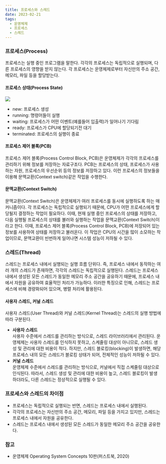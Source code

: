 ```yaml
---
title: 프로세스와 스레드
date: 2023-02-21
tags:
  - 운영체제
  - 프로세스
  - 스레드
---
```


### 프로세스(Process)

프로세스는 실행 중인 프로그램을 말한다. 각각의 프로세스는 독립적으로 실행되며, 다른 프로세스의 영향을 받지 않는다. 각 프로세스는 운영체제로부터 자신만의 주소 공간, 메모리, 파일 등을 할당받는다.

#### 프로세스 상태(Process State)

![](processState.png)

- new: 프로세스 생성
- running: 명령어들이 실행
- waiting: 프로세스가 어떤 이벤트(예를들어 입출력)가 일어나기 기다림
- ready: 프로세스가 CPU에 할당되기전 대기
- terminated: 프로세스의 실행이 종료

#### 프로세스 제어 블록(PCB)

프로세스 제어 블록(Process Control Block, PCB)은 운영체제가 각각의 프로세스를 관리하기 위해 정보를 저장하는 자료구조다. PCB는 프로세스의 상태, 프로세스가 사용하는 자원, 프로세스의 우선순위 등의 정보를 저장하고 있다. 이런 프로세스의 정보들을 이용해 문맥교환(Context switch)같은 작업을 수행한다.

#### 문맥교환(Context Switch)

문맥교환(Context Switch)은 운영체제가 여러 프로세스를 동시에 실행하도록 하는 매커니즘이다. 각 프로세스는 독립적으로 실행되기 때문에, CPU가 어떤 프로세스에게 할당될지 결정하는 작업이 필요하다. 이때, 현재 실행 중인 프로세스의 상태를 저장하고, 다음 실행될 프로세스의 상태를 불러와 실행하는 작업을 문맥교환(Context Switch)이라고 한다. 이때, 프로세스 제어 블록(Process Control Block, PCB)에 저장되어 있는 정보를 사용하여 상태를 저장하고 불러온다. 이 작업은 CPU의 시간을 많이 소모하는 작업이므로, 문맥교환이 빈번하게 일어나면 시스템 성능이 저하될 수 있다.

### 스레드(Thread)

스레드는 프로세스 내에서 실행되는 실행 흐름 단위다. 즉, 프로세스 내에서 동작하는 여러 개의 스레드가 존재하면, 각각의 스레드는 독립적으로 실행된다. 스레드는 프로세스 내에서 생성된 모든 스레드가 동일한 메모리 주소 공간을 공유하기 때문에, 프로세스 내에서 자원을 공유하여 효율적인 처리가 가능하다. 이러한 특징으로 인해, 스레드는 프로세스에 비해 경량화되어 있으며, 병렬 처리에 활용된다.

#### 사용자 스레드, 커널 스레드

사용자 스레드(User Thread)와 커널 스레드(Kernel Thread)는 스레드의 실행 방법에 따라 구분된다.

- **사용자 스레드**  
    사용자 수준에서 스레드를 관리하는 방식으로, 스레드 라이브러리에서 관리된다. 운영체제는 사용자 스레드를 인식하지 못하고, 스케줄링 대상이 아니므로, 스레드 생성 및 관리에 대한 비용이 적다. 하지만, 스레드 블로킹(blocking)이 발생하면, 해당 프로세스 내의 모든 스레드가 블로킹 상태가 되어, 전체적인 성능이 저하될 수 있다.  
- **커널 스레드**  
    운영체제 수준에서 스레드를 관리하는 방식으로, 커널에서 직접 스케줄링 대상으로 인식된다. 따라서, 스레드 생성 및 관리에 대한 비용이 높고, 스레드 블로킹이 발생하더라도, 다른 스레드는 정상적으로 실행될 수 있다.

### 프로세스와 스레드의 차이점

- 프로세스는 독립적으로 실행되는 반면, 스레드는 프로세스 내에서 실행된다.
- 각각의 프로세스는 자신만의 주소 공간, 메모리, 파일 등을 가지고 있지만, 스레드는 프로세스 내에서 자원을 공유한다.
- 스레드는 프로세스 내에서 생성된 모든 스레드가 동일한 메모리 주소 공간을 공유한다.

### 참고

- 운영체제 Operating System Concepts 10판(퍼스트북, 2020)